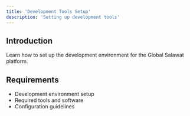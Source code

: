 ```yaml
---
title: 'Development Tools Setup'
description: 'Setting up development tools'
---
```


## Introduction

Learn how to set up the development environment for the Global Salawat platform.

## Requirements

- Development environment setup
- Required tools and software
- Configuration guidelines 